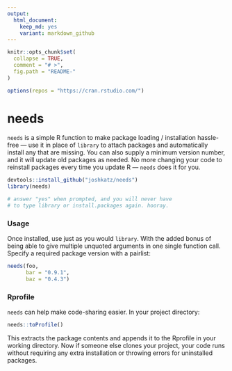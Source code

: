 ```yaml
---
output:
  html_document:
    keep_md: yes
    variant: markdown_github
---
```

<!-- README.md is generated from readme-src.Rmd. Please edit that file -->

```r
knitr::opts_chunk$set(
  collapse = TRUE,
  comment = "# >",
  fig.path = "README-"
)

options(repos = "https://cran.rstudio.com/")
```

# needs

`needs` is a simple R function to make package loading / installation hassle-free &mdash; use it in place of `library` to attach packages and automatically install any that are missing. You can also supply a minimum version number, and it will update old packages as needed. No more changing your code to reinstall packages every time you update R &mdash; `needs` does it for you.

```r
devtools::install_github("joshkatz/needs")
library(needs)   

# answer "yes" when prompted, and you will never have
# to type library or install.packages again. hooray.
```

### Usage
Once installed, use just as you would `library`. With the added bonus of being able to give multiple unquoted arguments in one single function call. Specify a required package version with a pairlist:

```r
needs(foo,
      bar = "0.9.1",
      baz = "0.4.3")
```


### Rprofile
`needs` can help make code-sharing easier. In your project directory:
```r
needs::toProfile()
```
This extracts the package contents and appends it to the Rprofile in your working directory. Now if someone else clones your project, your code runs without requiring any extra installation or throwing errors for uninstalled packages.
